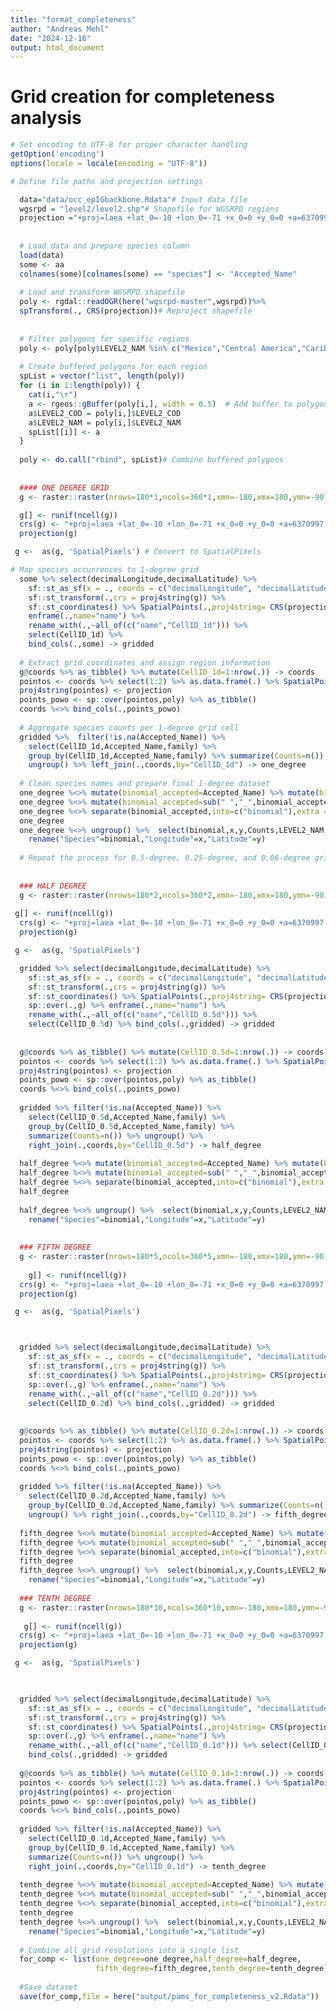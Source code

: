 ```yaml
---
title: "format_completeness"
author: "Andreas Mehl"
date: "2024-12-16"
output: html_document
---
```


# Grid creation for completeness analysis

```r
# Set encoding to UTF-8 for proper character handling
getOption('encoding')
options(locale = locale(encoding = "UTF-8"))

# Define file paths and projection settings

  data="data/occ_epIGbackbone.Rdata"# Input data file
  wgsrpd = "level2/level2.shp"# Shapefile for WGSRPD regions
  projection ="+proj=laea +lat_0=-10 +lon_0=-71 +x_0=0 +y_0=0 +a=6370997 +b=6370997 +units=m +no_defs" # Custom projection
  
  
  # Load data and prepare species column
  load(data)
  some <- aa
  colnames(some)[colnames(some) == "species"] <- "Accepted_Name"
  
  # Load and transform WGSRPD shapefile
  poly <- rgdal::readOGR(here("wgsrpd-master",wgsrpd))%>%
  spTransform(., CRS(projection))# Reproject shapefile
 
 
  # Filter polygons for specific regions   
  poly <- poly[poly$LEVEL2_NAM %in% c("Mexico","Central America","Caribbean","Northern South America","Western South America","Brazil","Southern South America"),] 
  
  # Create buffered polygons for each region
  spList = vector("list", length(poly))
  for (i in 1:length(poly)) {
    cat(i,"\r")
    a <- rgeos::gBuffer(poly[i,], width = 0.5)  # Add buffer to polygons
    a$LEVEL2_COD = poly[i,]$LEVEL2_COD
    a$LEVEL2_NAM = poly[i,]$LEVEL2_NAM
    spList[[i]] <- a
  }
  
  poly <- do.call("rbind", spList)# Combine buffered polygons
  
  
  #### ONE DEGREE GRID
  g <- raster::raster(nrows=180*1,ncols=360*1,xmn=-180,xmx=180,ymn=-90,ymx=90,vals=1) 

  g[] <- runif(ncell(g))
  crs(g) <- "+proj=laea +lat_0=-10 +lon_0=-71 +x_0=0 +y_0=0 +a=6370997 +b=6370997 +units=m +no_defs"
  projection(g)

 g <-  as(g, 'SpatialPixels') # Convert to SpatialPixels

# Map species occurrences to 1-degree grid
  some %>% select(decimalLongitude,decimalLatitude) %>% 
    sf::st_as_sf(x = ., coords = c("decimalLongitude", "decimalLatitude"), crs = "+proj=laea +lat_0=-10 +lon_0=-71 +x_0=0 +y_0=0 +a=6370997 +b=6370997 +units=m +no_defs") %>%
    sf::st_transform(.,crs = proj4string(g)) %>%
    sf::st_coordinates() %>% SpatialPoints(.,proj4string= CRS(projection)) %>% sp::over(.,g) %>%
    enframe(.,name="name") %>%
    rename_with(.,~all_of(c("name","CellID_1d"))) %>%
    select(CellID_1d) %>%
    bind_cols(.,some) -> gridded
  
  # Extract grid coordinates and assign region information
  g@coords %>% as_tibble() %>% mutate(CellID_1d=1:nrow(.)) -> coords
  pointos <- coords %>% select(1:2) %>% as.data.frame(.) %>% SpatialPoints(.)
  proj4string(pointos) <- projection
  points_powo <- sp::over(pointos,poly) %>% as_tibble()
  coords %<>% bind_cols(.,points_powo)
  
  # Aggregate species counts per 1-degree grid cell
  gridded %>%  filter(!is.na(Accepted_Name)) %>%
    select(CellID_1d,Accepted_Name,family) %>%
    group_by(CellID_1d,Accepted_Name,family) %>% summarize(Counts=n()) %>%
    ungroup() %>% left_join(.,coords,by="CellID_1d") -> one_degree
  
  # Clean species names and prepare final 1-degree dataset
  one_degree %<>% mutate(binomial_accepted=Accepted_Name) %>% mutate(binomial_accepted=sub("× ","",binomial_accepted))
  one_degree %<>% mutate(binomial_accepted=sub(" ","_",binomial_accepted))
  one_degree %<>% separate(binomial_accepted,into=c("binomial"),extra = "warn",sep=" ")
  one_degree
  one_degree %<>% ungroup() %>%  select(binomial,x,y,Counts,LEVEL2_NAM,family) %>% 
    rename("Species"=binomial,"Longitude"=x,"Latitude"=y)
  
  # Repeat the process for 0.5-degree, 0.25-degree, and 0.06-degree grids
  
  
  ### HALF DEGREE
  g <- raster::raster(nrows=180*2,ncols=360*2,xmn=-180,xmx=180,ymn=-90,ymx=90,vals=1) 
  
 g[] <- runif(ncell(g))
  crs(g) <- "+proj=laea +lat_0=-10 +lon_0=-71 +x_0=0 +y_0=0 +a=6370997 +b=6370997 +units=m +no_defs"
  projection(g)

 g <-  as(g, 'SpatialPixels')

  gridded %>% select(decimalLongitude,decimalLatitude) %>% 
    sf::st_as_sf(x = ., coords = c("decimalLongitude", "decimalLatitude"), crs = "+proj=laea +lat_0=-10 +lon_0=-71 +x_0=0 +y_0=0 +a=6370997 +b=6370997 +units=m +no_defs") %>%
    sf::st_transform(.,crs = proj4string(g)) %>% 
    sf::st_coordinates() %>% SpatialPoints(.,proj4string= CRS(projection)) %>%
    sp::over(.,g) %>% enframe(.,name="name") %>%
    rename_with(.,~all_of(c("name","CellID_0.5d"))) %>%
    select(CellID_0.5d) %>% bind_cols(.,gridded) -> gridded
  
  
  g@coords %>% as_tibble() %>% mutate(CellID_0.5d=1:nrow(.)) -> coords
  pointos <- coords %>% select(1:2) %>% as.data.frame(.) %>% SpatialPoints(.)
  proj4string(pointos) <- projection
  points_powo <- sp::over(pointos,poly) %>% as_tibble()
  coords %<>% bind_cols(.,points_powo)
  
  gridded %>% filter(!is.na(Accepted_Name)) %>%
    select(CellID_0.5d,Accepted_Name,family) %>%
    group_by(CellID_0.5d,Accepted_Name,family) %>%
    summarize(Counts=n()) %>% ungroup() %>%
    right_join(.,coords,by="CellID_0.5d") -> half_degree
  
  half_degree %<>% mutate(binomial_accepted=Accepted_Name) %>% mutate(binomial_accepted=sub("× ","",binomial_accepted))
  half_degree %<>% mutate(binomial_accepted=sub(" ","_",binomial_accepted))
  half_degree %<>% separate(binomial_accepted,into=c("binomial"),extra = "warn",sep=" ")
  half_degree
  
  half_degree %<>% ungroup() %>%  select(binomial,x,y,Counts,LEVEL2_NAM,family) %>% 
    rename("Species"=binomial,"Longitude"=x,"Latitude"=y)
  
  
  ### FIFTH DEGREE
  g <- raster::raster(nrows=180*5,ncols=360*5,xmn=-180,xmx=180,ymn=-90,ymx=90,vals=1) 
  
    g[] <- runif(ncell(g))
  crs(g) <- "+proj=laea +lat_0=-10 +lon_0=-71 +x_0=0 +y_0=0 +a=6370997 +b=6370997 +units=m +no_defs"
  projection(g)

 g <-  as(g, 'SpatialPixels')



  gridded %>% select(decimalLongitude,decimalLatitude) %>% 
    sf::st_as_sf(x = ., coords = c("decimalLongitude", "decimalLatitude"), crs = "+proj=laea +lat_0=-10 +lon_0=-71 +x_0=0 +y_0=0 +a=6370997 +b=6370997 +units=m +no_defs") %>%
    sf::st_transform(.,crs = proj4string(g)) %>%
    sf::st_coordinates() %>% SpatialPoints(.,proj4string= CRS(projection)) %>%
    sp::over(.,g) %>% enframe(.,name="name") %>% 
    rename_with(.,~all_of(c("name","CellID_0.2d"))) %>%
    select(CellID_0.2d) %>% bind_cols(.,gridded) -> gridded
  
  
  g@coords %>% as_tibble() %>% mutate(CellID_0.2d=1:nrow(.)) -> coords
  pointos <- coords %>% select(1:2) %>% as.data.frame(.) %>% SpatialPoints(.)
  proj4string(pointos) <- projection
  points_powo <- sp::over(pointos,poly) %>% as_tibble()
  coords %<>% bind_cols(.,points_powo)
  
  gridded %>% filter(!is.na(Accepted_Name)) %>%
    select(CellID_0.2d,Accepted_Name,family) %>% 
    group_by(CellID_0.2d,Accepted_Name,family) %>% summarize(Counts=n()) %>% 
    ungroup() %>% right_join(.,coords,by="CellID_0.2d") -> fifth_degree
  
  fifth_degree %<>% mutate(binomial_accepted=Accepted_Name) %>% mutate(binomial_accepted=sub("× ","",binomial_accepted))
  fifth_degree %<>% mutate(binomial_accepted=sub(" ","_",binomial_accepted))
  fifth_degree %<>% separate(binomial_accepted,into=c("binomial"),extra = "warn",sep=" ")
  fifth_degree
  fifth_degree %<>% ungroup() %>%  select(binomial,x,y,Counts,LEVEL2_NAM,family) %>% 
    rename("Species"=binomial,"Longitude"=x,"Latitude"=y)
  
  ### TENTH DEGREE
  g <- raster::raster(nrows=180*10,ncols=360*10,xmn=-180,xmx=180,ymn=-90,ymx=90,vals=1)   
  
   g[] <- runif(ncell(g))
  crs(g) <- "+proj=laea +lat_0=-10 +lon_0=-71 +x_0=0 +y_0=0 +a=6370997 +b=6370997 +units=m +no_defs"
  projection(g)

 g <-  as(g, 'SpatialPixels')


  
  gridded %>% select(decimalLongitude,decimalLatitude) %>% 
    sf::st_as_sf(x = ., coords = c("decimalLongitude", "decimalLatitude"), crs = "+proj=laea +lat_0=-10 +lon_0=-71 +x_0=0 +y_0=0 +a=6370997 +b=6370997 +units=m +no_defs") %>%
    sf::st_transform(.,crs = proj4string(g)) %>%
    sf::st_coordinates() %>% SpatialPoints(.,proj4string= CRS(projection)) %>%
    sp::over(.,g) %>% enframe(.,name="name") %>%
    rename_with(.,~all_of(c("name","CellID_0.1d"))) %>% select(CellID_0.1d) %>%
    bind_cols(.,gridded) -> gridded
  
  g@coords %>% as_tibble() %>% mutate(CellID_0.1d=1:nrow(.)) -> coords
  pointos <- coords %>% select(1:2) %>% as.data.frame(.) %>% SpatialPoints(.)
  proj4string(pointos) <- projection
  points_powo <- sp::over(pointos,poly) %>% as_tibble()
  coords %<>% bind_cols(.,points_powo)
  
  gridded %>% filter(!is.na(Accepted_Name)) %>%
    select(CellID_0.1d,Accepted_Name,family) %>% 
    group_by(CellID_0.1d,Accepted_Name,family) %>%
    summarize(Counts=n()) %>% ungroup() %>%
    right_join(.,coords,by="CellID_0.1d") -> tenth_degree
  
  tenth_degree %<>% mutate(binomial_accepted=Accepted_Name) %>% mutate(binomial_accepted=sub("× ","",binomial_accepted))
  tenth_degree %<>% mutate(binomial_accepted=sub(" ","_",binomial_accepted))
  tenth_degree %<>% separate(binomial_accepted,into=c("binomial"),extra = "warn",sep=" ")
  tenth_degree
  tenth_degree %<>% ungroup() %>%  select(binomial,x,y,Counts,LEVEL2_NAM,family) %>% 
    rename("Species"=binomial,"Longitude"=x,"Latitude"=y)
  
  # Combine all grid resolutions into a single list
  for_comp <- list(one_degree=one_degree,half_degree=half_degree,
                   fifth_degree=fifth_degree,tenth_degree=tenth_degree)
  
  #Save dataset
  save(for_comp,file = here("output/pams_for_completeness_v2.Rdata"))

```

